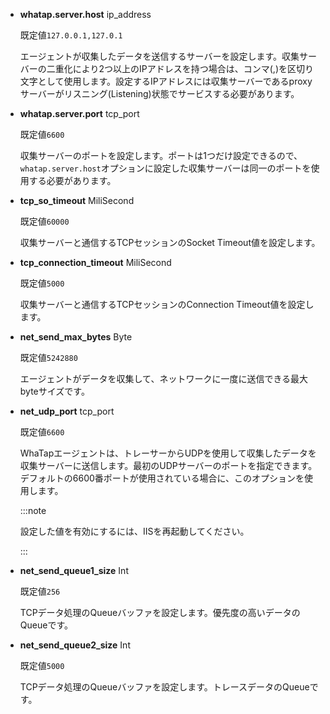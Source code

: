 - **whatap.server.host** <span class='type'>ip_address</span>

  既定値`127.0.0.1,127.0.1`

  エージェントが収集したデータを送信するサーバーを設定します。収集サーバーの二重化により2つ以上のIPアドレスを持つ場合は、コンマ(,)を区切り文字として使用します。設定するIPアドレスには収集サーバーであるproxyサーバーがリスニング(Listening)状態でサービスする必要があります。

- **whatap.server.port** <span class='type'>tcp_port</span>

  既定値`6600`

  収集サーバーのポートを設定します。ポートは1つだけ設定できるので、`whatap.server.host`オプションに設定した収集サーバーは同一のポートを使用する必要があります。

- **tcp_so_timeout** <span class='type'>MiliSecond</span>

  既定値`60000`

  収集サーバーと通信するTCPセッションのSocket Timeout値を設定します。

- **tcp_connection_timeout** <span class='type'>MiliSecond</span>

  既定値`5000`

  収集サーバーと通信するTCPセッションのConnection Timeout値を設定します。

- **net_send_max_bytes** <span class='type'>Byte</span>

  既定値`5242880`

  エージェントがデータを収集して、ネットワークに一度に送信できる最大byteサイズです。

- **net_udp_port** <span class='type'>tcp_port</span>

  既定値`6600`

  WhaTapエージェントは、トレーサーからUDPを使用して収集したデータを収集サーバーに送信します。最初のUDPサーバーのポートを指定できます。デフォルトの6600番ポートが使用されている場合に、このオプションを使用します。

  :::note

  設定した値を有効にするには、IISを再起動してください。

  :::

- **net_send_queue1_size** <span class='type'>Int</span>

  既定値`256`

  TCPデータ処理のQueueバッファを設定します。優先度の高いデータのQueueです。

- **net_send_queue2_size** <span class='type'>Int</span>

  既定値`5000`

  TCPデータ処理のQueueバッファを設定します。トレースデータのQueueです。
